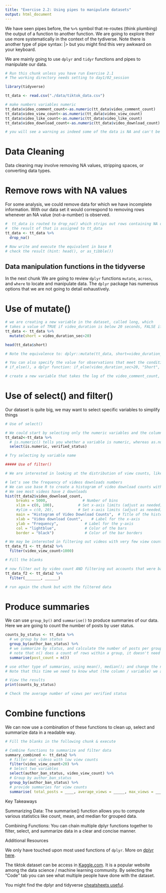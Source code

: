 ```yaml
---
title: "Exercise 2.2: Using pipes to manipulate datasets"
output: html_document
---
```


We have seen pipes before, the `%>%` symbol that re-routes (think plumbing) the output of a function to another function. We are going to explore their use more systematically in the context of the tydiverse. Note there is another type of pipe syntax: |> but you might find this very awkward on your keyboard.

We are mainly going to use `dplyr` and `tidyr` functions and pipes to manipulate our data.

```r
# Run this chunk unless you have run Exercise 2.1
# The working directory needs setting to day1/02_session 

library(tidyverse)

tt_data <- read.csv("./data/tiktok_data.csv")

# make numbers variables numeric
tt_data$video_comment_count<-as.numeric(tt_data$video_comment_count)
tt_data$video_view_count<-as.numeric(tt_data$video_view_count)
tt_data$video_like_count<-as.numeric(tt_data$video_like_count)
tt_data$video_download_count<-as.numeric(tt_data$video_download_count)

# you will see a warning as indeed some of the data is NA and can't be coerced into a numeric value
```

# Data Cleaning

Data cleaning may involve removing NA values, stripping spaces, or converting data types.

# Remove rows with NA values

For some analysis, we could remove data for which we have incomplete information. With our data set it would 
correspond to removing rows whenever an NA value (not-a-number) is observed. 

```r
#  tt_data is routed to drop_na() which strips out rows containing NA occurrences, not-a-number
#  the result of that is assigned to tt_data
tt_data <- tt_data %>%
  drop_na()

# Now write and execute the equivalent in base R
# check the result (hint: head(), or as_tibble())
```

## Data manipulation functions in the tidyverse 

In the next chunk We are going to review `dplyr` functions `mutate`, `across`, and `where` to locate and manipulate data. The `dplyr` package has numerous options that we are not going to detail exhaustively.

# Use of mutate()

```r

# we are creating a new variable in the dataset, called long, which 
# takes a value of TRUE if video_duration is below 20 seconds, FALSE if above
tt_data <- tt_data %>%
  mutate(short = video_duration_sec>20) 

head(tt_data$short)

# Note the equivalence to: dplyr::mutate(tt_data, short=video_duration_sec>20)

# You can also specify the value for observations that meet the condition with
# if_else(), a dplyr function: if_else(video_duration_sec>20, "Short", "Long")

# create a new variable that takes the log of the video_comment_count, transform to integer if necessary

```

# Use of select() and filter() 

Our dataset is quite big, we may want to select specific variables to simplify things

```r

# Use of select()

# We could start by selecting only the numeric variables and the column verified_status with select() 
tt_data2<-tt_data %>% 
  # is.numeric() tells you whether a variable is numeric, whereas as.numeric is used to change the type
  select(is.numeric, verified_status)

# Try selecting by variable name

##### Use of filter()

# We are interested in looking at the distribution of view counts, likes and shares

# let's see the frequency of videos downloads numbers 
# We can use base R to create a histogram of video download counts with specified x-axis limits
# We see most videos have z downloads
hist(tt_data2$video_download_count, 
     breaks = 5000,                # Number of bins
     xlim = c(0, 100),           # Set x-axis limits (adjust as needed)
     #ylim = c(0, 20),           # Set x-axis limits (adjust as needed)
     main = "Histogram of Video Download Counts",  # Title of the histogram
     xlab = "Video download Count",    # Label for the x-axis
     ylab = "Frequency",            # Label for the y-axis
     col = "lightblue",             # Color of the bars
     border = "black")              # Color of the bar borders

# We may be interested in filtering out videos with very few view counts
tt_data_f1 <- tt_data2 %>% 
  filter(video_view_count>1000)

# Fill the blanks

# now filter out by video count AND filtering out accounts that were banned (author_ban_status) with '!=" (not equal to)
tt_data_f2 <- tt_data2 %>% 
  filter(_______, ______)

# run again the chunk but with the filtered data

```

# Produce summaries

We can use `group_by()` and `summarise()` to produce summaries of our data. Here we are going to count the number of posts by user status.

```r
counts_by_status <- tt_data %>%
  # we group by ban status
  group_by(author_ban_status) %>%
  # we summarize by status, and calculate the number of posts per group
  # note that n() does a count of rows within a group, it doesn't need to know the column
  summarise(post_count = n()) 

# use other type of summaries, using mean(), median(); and change the name of summary variables cacordingly. 
# Note that this time we need to know what (the column / variable) we are averaging

# View the results
print(counts_by_status)

# Check the average number of views per verified status 

```

# Combine functions

We can now use a combination of these functions to clean up, select and summarize data in a readable way.

```r

# Fill the blanks in the following chunk & execute

# Combine functions to summarize and filter data 
summary_combined <- tt_data2 %>% 
  # filter out videso with low view counts
  filter(video_view_count>20) %>% 
  # Select two variables 
  select(author_ban_status, video_view_count) %>% 
  # Group by author_ban_status
  group_by(author_ban_status) %>% 
  # provide summaries for view counts
  summarise( total_posts = ____, average_views = _____, max_views = ____ , min_views = ____)) 


```

Key Takeaways

Summarizing Data: The summarise() function allows you to compute various statistics like count, mean, and median for grouped data.

Combining Functions: You can chain multiple dplyr functions together to filter, select, and summarize data in a clear and concise manner.

Additional Resources

We only have touched upon most used functions of `dplyr`. More on [dplyr here](https://dplyr.tidyverse.org/).

The tiktok dataset can be access in [Kaggle.com](https://www.kaggle.com/datasets/yakhyojon/tiktok/data). It is a popular website among the data science / machine learning community. By selecting the "Code" tab you can see what multiple people have done with the dataset.


You might find the dplyr and tidyverse [cheatsheets useful](https://rstudio.com/resources/cheatsheets/).
